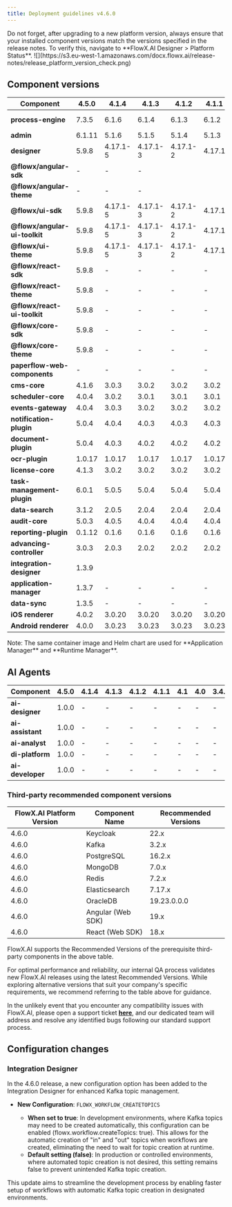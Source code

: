 ```yaml
---
title: Deployment guidelines v4.6.0
---
```


<Info>
  Do not forget, after upgrading to a new platform version, always ensure that your installed component versions match the versions specified in the release notes. To verify this, navigate to **FlowX.AI Designer > Platform Status**.
</Info>

<Frame>
![](https://s3.eu-west-1.amazonaws.com/docx.flowx.ai/release-notes/release_platform_version_check.png)
</Frame>

## Component versions

| Component                     | 4.5.0  | 4.1.4    | 4.1.3    | 4.1.2    | 4.1.1  | 4.1    | 4.0       | 3.4.7      | 3.4.6     | 3.4.5     | 3.4.4     | 3.4.3   | 3.4.2  | 3.4.1  | 3.4.0  | 3.3.0   | 3.2.0  | 3.1.0  | 3.0.0  |
| ----------------------------- | ------ | -------- | -------- | -------- | ------ | ------ | --------- | ---------- | --------- | --------- | --------- | ------- | ------ | ------ | ------ | ------- | ------ | ------ | ------ |
| **process-engine**            | 7.3.5  | 6.1.6    | 6.1.4    | 6.1.3    | 6.1.2  | 6.0.3  | 5.10.3    | 4.3.5-2v11 | 4.3.5-2v6 | 4.3.5-2v2 | 4.3.5-2v1 | 4.3.5   | 4.3.2  | 4.3.1  | 4.1.0  | 3.6.0   | 2.2.1  | 2.1.2  | 2.0.7  |
| **admin**                     | 6.1.11 | 5.1.6    | 5.1.5    | 5.1.4    | 5.1.3  | 5.0.9  | 4.6.10    | 3.3.19-6   | 3.3.19-4  | 3.3.19-3  | 3.3.19-1  | 3.3.19  | 3.3.10 | 3.3.7  | 3.1.1  | 2.5.2   | 2.2.2  | 2.1.3  | 2.0.8  |
| **designer**                  | 5.9.8  | 4.17.1-5 | 4.17.1-3 | 4.17.1-2 | 4.17.1 | 4.17.1 | 4.0.1     | 3.35.18-5  | 3.35.18-3 | 3.35.18-2 | 3.35.18-1 | 3.35.18 | 3.35.9 | 3.35.6 | 3.33.2 | 3.28.11 | 3.21.1 | 3.15.1 | 3.2.1  |
| **@flowx/angular-sdk**        | -      | -        | -        |          |        |        |           |            |           |           |           |         |        |        |        |         |        |        |        |
| **@flowx/angular-theme**      | -      | -        | -        |          |        |        |           |            |           |           |           |         |        |        |        |         |        |        |        |
| **@flowx/ui-sdk**             | 5.9.8  | 4.17.1-5 | 4.17.1-3 | 4.17.1-2 | 4.17.1 | 4.17.1 | 4.0.1     | 3.35.18-5  | 3.35.18-3 | 3.35.18-2 | 3.35.18-1 | 3.35.18 | 3.35.9 | 3.35.6 | 3.33.2 | 3.28.11 | 3.21.1 | 3.15.1 | 3.2.1  |
| **@flowx/angular-ui-toolkit** | 5.9.8  | 4.17.1-5 | 4.17.1-3 | 4.17.1-2 | 4.17.1 | 4.17.1 | 4.0.1     | 3.35.18-5  | 3.35.18-3 | 3.35.18-2 | 3.35.18-1 | 3.35.18 | 3.35.9 | 3.35.6 | 3.33.2 | 3.28.11 | 3.21.1 | 3.15.1 | 3.2.1  |
| **@flowx/ui-theme**           | 5.9.8  | 4.17.1-5 | 4.17.1-3 | 4.17.1-2 | 4.17.1 | 4.17.1 | 4.0.1     | 3.35.18-5  | 3.35.18-3 | 3.35.18-2 | 3.35.18-1 | 3.35.18 | 3.35.9 | 3.35.6 | 3.33.2 | 3.28.11 | 3.21.1 | 3.15.1 | 3.2.1  |
| **@flowx/react-sdk**          | 5.9.8  | -        | -        | -        | -      | -      | -         | -          | -         | -         | -         | -       | -      | -      | -      | -       | -      | -      |        |
| **@flowx/react-theme**        | 5.9.8  | -        | -        | -        | -      | -      | -         | -          | -         | -         | -         | -       | -      | -      | -      | -       | -      | -      |        |
| **@flowx/react-ui-toolkit**   | 5.9.8  | -        | -        | -        | -      | -      | -         | -          | -         | -         | -         | -       | -      | -      | -      | -       | -      | -      |        |
| **@flowx/core-sdk**           | 5.9.8  | -        | -        | -        | -      | -      | -         | -          | -         | -         | -         | -       | -      | -      | -      | -       | -      | -      |        |
| **@flowx/core-theme**         | 5.9.8  | -        | -        | -        | -      | -      | -         | -          | -         | -         | -         | -       | -      | -      | -      | -       | -      | -      |        |
| **paperflow-web-components**  | -      | -        | -        | -        | -      | -      | 3.35.18-5 | 3.35.18-5  | 3.35.18-3 | 3.35.18-2 | 3.35.18-1 | 3.35.18 | 3.35.9 | 3.35.6 | 3.33.2 | 3.28.11 | 3.21.1 | 3.15.1 | 3.2.1  |
| **cms-core**                  | 4.1.6  | 3.0.3    | 3.0.2    | 3.0.2    | 3.0.2  | 3.0.1  | 2.2.5     | 1.3.9      | 1.3.9     | 1.3.9     | 1.3.9     | 1.3.9   | 1.3.9  | 1.3.9  | 1.3.6  | 1.3.0   | 1.2.0  | 1.0.3  | 1.0.2  |
| **scheduler-core**            | 4.0.4  | 3.0.2    | 3.0.1    | 3.0.1    | 3.0.1  | 3.0.0  | 2.1.4     | 1.2.4      | 1.2.4     | 1.2.4     | 1.2.4     | 1.2.4   | 1.2.4  | 1.2.4  | 1.1.0  | 1.0.4   | 1.0.4  | 1.0.4  | 1.0.1  |
| **events-gateway**            | 4.0.4  | 3.0.3    | 3.0.2    | 3.0.2    | 3.0.2  | 3.0.0  | 2.0.4     | 1.1.0      | 1.1.0     | 1.1.0     | 1.1.0     | 1.1.0   | 1.1.0  | 1.1.0  | 1.0.6  | 1.0.2   | -      | -      | -      |
| **notification-plugin**       | 5.0.4  | 4.0.4    | 4.0.3    | 4.0.3    | 4.0.3  | 4.0.1  | 3.0.6     | 2.0.9      | 2.0.9     | 2.0.9     | 2.0.9     | 2.0.9   | 2.0.8  | 2.0.8  | 2.0.5  | 2.0.4   | 2.0.4  | 2.0.3  | 2.0.1  |
| **document-plugin**           | 5.0.4  | 4.0.3    | 4.0.2    | 4.0.2    | 4.0.2  | 4.0.0  | 3.0.6     | 2.0.10-1   | 2.0.10    | 2.0.10    | 2.0.10    | 2.0.10  | 2.0.8  | 2.0.8  | 2.0.6  | 2.0.4   | 2.0.3  | 2.0.3  | 2.0.2  |
| **ocr-plugin**                | 1.0.17 | 1.0.17   | 1.0.17   | 1.0.17   | 1.0.17 | 1.0.17 | 1.0.17    | 1.0.15     | 1.0.12    | 1.0.12    | 1.0.12    | 1.0.12  | 1.0.12 | 1.0.12 | 1.0.8  | 1.0.8   | 1.0.2  | 0.1.33 | 0.1.33 |
| **license-core**              | 4.1.3  | 3.0.2    | 3.0.2    | 3.0.2    | 3.0.2  | 3.0.0  | 2.0.5     | 1.1.0      | 1.0.7     | 1.0.7     | 1.0.7     | 1.0.7   | 1.0.7  | 1.0.7  | 1.0.4  | 1.0.2   | 1.0.2  | 1.0.2  | 1.0.1  |
| **task-management-plugin**    | 6.0.1  | 5.0.5    | 5.0.4    | 5.0.4    | 5.0.4  | 5.0.2  | 4.0.5     | 3.0.3      | 3.0.3     | 3.0.3     | 3.0.3     | 3.0.3   | 3.0.3  | 3.0.3  | 3.0.0  | 2.1.2   | 1.0.4  | 1.0.4  | 1.0.1  |
| **data-search**               | 3.1.2  | 2.0.5    | 2.0.4    | 2.0.4    | 2.0.4  | 2.0.3  | 1.0.6     | 0.2.8      | 0.2.8     | 0.2.8     | 0.2.6     | 0.2.6   | 0.2.6  | 0.2.6  | 0.2.3  | 0.2.0   | 0.1.4  | 0.1.4  | 0.1.3  |
| **audit-core**                | 5.0.3  | 4.0.5    | 4.0.4    | 4.0.4    | 4.0.4  | 4.0.3  | 3.1.4     | 2.2.0      | 2.2.0     | 2.2.0     | 2.2.0     | 2.2.0   | 2.1.3  | 2.1.3  | 2.1.0  | 1.0.6   | 1.0.5  | 1.0.4  | 1.0.1  |
| **reporting-plugin**          | 0.1.12 | 0.1.6    | 0.1.6    | 0.1.6    | 0.1.6  | 0.1.6  | 0.1.5     | 0.1.2      | 0.1.2     | 0.1.2     | 0.1.2     | 0.1.2   | 0.1.2  | 0.1.2  | 0.1.2  | 0.0.40  | 0.0.40 | 0.0.40 | 0.0.39 |
| **advancing-controller**      | 3.0.3  | 2.0.3    | 2.0.2    | 2.0.2    | 2.0.2  | 2.0.0  | 1.1.4     | 0.3.5-1    | 0.3.5     | 0.3.5     | 0.3.5     | 0.3.5   | 0.3.5  | 0.3.5  | 0.3.2  | 0.3.0   | 0.1.4  | 0.1.4  | 0.1.2  |
| **integration-designer**      | 1.3.9  |          |          |          |        |        |           |            |           |           |           |         |        |        |        |         |        |        |        |
| **application-manager**       | 1.3.7  | -        | -        | -        | -      | -      | -         | -          | -         | -         | -         | -       | -      | -      | -      | -       | -      | -      |        |
| **data-sync**                 | 1.3.5  | -        | -        | -        | -      | -      | -         | -          | -         | -         | -         | -       | -      | -      | -      | -       | -      | -      |        |
| **iOS renderer**              | 4.0.2  | 3.0.20   | 3.0.20   | 3.0.20   | 3.0.20 | 3.0.20 | 3.0.0     | 2.3.0      | 2.3.0     | 2.3.0     | 2.3.0     | 2.3.0   | 2.3.0  | 2.3.0  | 2.3.0  | 2.1.0   | 2.0.1  | 2.0.0  | 2.0.0  |
| **Android renderer**          | 4.0.0  | 3.0.23   | 3.0.23   | 3.0.23   | 3.0.23 | 3.0.23 | 3.0.0     | 2.1.4      | 2.1.4     | 2.1.4     | 2.1.4     | 2.1.4   | 2.1.4  | 2.1.4  | 2.1.4  | 2.0.1   | 2.0.1  | 2.0.1  | 2.0.1  |

<Info>
  Note: The same container image and Helm chart are used for **Application Manager** and **Runtime Manager**.
</Info>

## AI Agents

| Component        | 4.5.0 | 4.1.4 | 4.1.3 | 4.1.2 | 4.1.1 | 4.1 | 4.0 | 3.4.7 | 3.4.6 | 3.4.5 | 3.4.4 | 3.4.3 | 3.4.2 | 3.4.1 | 3.4.0 | 3.3.0 | 3.2.0 | 3.1.0 | 3.0.0 |
| ---------------- | ----- | ----- | ----- | ----- | ----- | --- | --- | ----- | ----- | ----- | ----- | ----- | ----- | ----- | ----- | ----- | ----- | ----- | ----- |
| **ai-designer**  | 1.0.0 | -     | -     | -     | -     | -   | -   | -     | -     | -     | -     | -     | -     | -     | -     | -     | -     | -     |       |
| **ai-assistant** | 1.0.0 | -     | -     | -     | -     | -   | -   | -     | -     | -     | -     | -     | -     | -     | -     | -     | -     | -     |       |
| **ai-analyst**   | 1.0.0 | -     | -     | -     | -     | -   | -   | -     | -     | -     | -     | -     | -     | -     | -     | -     | -     | -     |       |
| **di-platform**  | 1.0.0 | -     | -     | -     | -     | -   | -   | -     | -     | -     | -     | -     | -     | -     | -     | -     | -     | -     |       |
| **ai-developer** | 1.0.0 | -     | -     | -     | -     | -   | -   | -     | -     | -     | -     | -     | -     | -     | -     | -     | -     | -     |       |

### Third-party recommended component versions

| FlowX.AI Platform Version | Component Name    | Recommended Versions |
| ------------------------- | ----------------- | -------------------- |
| 4.6.0                     | Keycloak          | 22.x                 |
| 4.6.0                     | Kafka             | 3.2.x                |
| 4.6.0                     | PostgreSQL        | 16.2.x               |
| 4.6.0                     | MongoDB           | 7.0.x                |
| 4.6.0                     | Redis             | 7.2.x                |
| 4.6.0                     | Elasticsearch     | 7.17.x               |
| 4.6.0                     | OracleDB          | 19.23.0.0.0          |
| 4.6.0                     | Angular (Web SDK) | 19.x                 |
| 4.6.0                     | React (Web SDK)   | 18.x                 |

<Info>
  FlowX.AI supports the Recommended Versions of the prerequisite third-party components in the above table.

  For optimal performance and reliability, our internal QA process validates new FlowX.AI releases using the latest Recommended Versions. While exploring alternative versions that suit your company's specific requirements, we recommend referring to the table above for guidance.

  In the unlikely event that you encounter any compatibility issues with FlowX.AI, please open a support ticket [**here**](https://flowxai.zendesk.com/), and our dedicated team will address and resolve any identified bugs following our standard support process.
</Info>

## Configuration changes

### Integration Designer

In the 4.6.0 release, a new configuration option has been added to the Integration Designer for enhanced Kafka topic management.

* **New Configuration**: `FLOWX_WORKFLOW_CREATETOPICS`

    * **When set to true**: In development environments, where Kafka topics may need to be created automatically, this configuration can be enabled (flowx.workflow.createTopics: true). This allows for the automatic creation of "in" and "out" topics when workflows are created, eliminating the need to wait for topic creation at runtime.
    * **Default setting (false)**: In production or controlled environments, where automated topic creation is not desired, this setting remains false to prevent unintended Kafka topic creation.

This update aims to streamline the development process by enabling faster setup of workflows with automatic Kafka topic creation in designated environments.


